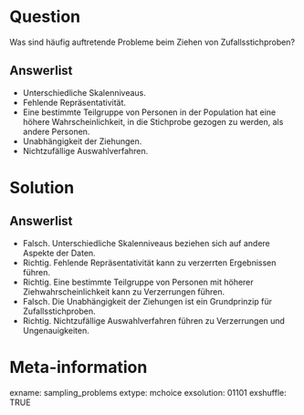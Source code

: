 Question 
======== 

Was sind häufig auftretende Probleme beim Ziehen von Zufallsstichproben?

Answerlist
----------

* Unterschiedliche Skalenniveaus.
* Fehlende Repräsentativität.
* Eine bestimmte Teilgruppe von Personen in der Population hat eine höhere Wahrscheinlichkeit, in die Stichprobe gezogen zu werden, als andere Personen.
* Unabhängigkeit der Ziehungen.
* Nichtzufällige Auswahlverfahren.

Solution
========

Answerlist
----------

* Falsch. Unterschiedliche Skalenniveaus beziehen sich auf andere Aspekte der Daten.
* Richtig. Fehlende Repräsentativität kann zu verzerrten Ergebnissen führen.
* Richtig. Eine bestimmte Teilgruppe von Personen mit höherer Ziehwahrscheinlichkeit kann zu Verzerrungen führen.
* Falsch. Die Unabhängigkeit der Ziehungen ist ein Grundprinzip für Zufallsstichproben.
* Richtig. Nichtzufällige Auswahlverfahren führen zu Verzerrungen und Ungenauigkeiten.

Meta-information
================
exname: sampling_problems
extype: mchoice 
exsolution: 01101
exshuffle: TRUE
